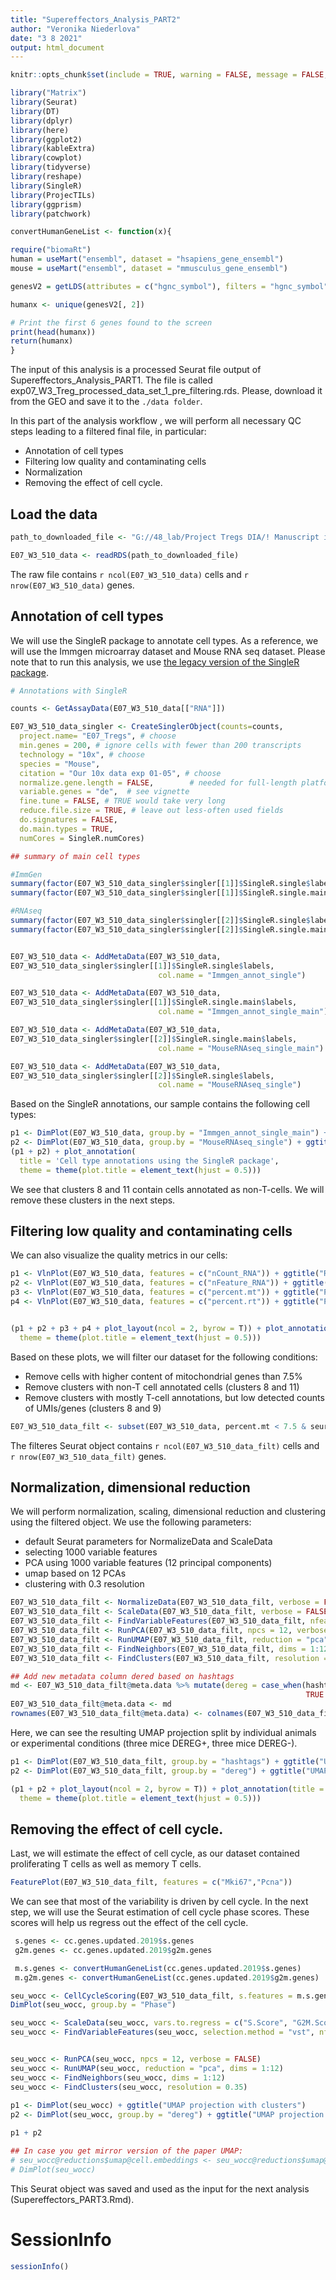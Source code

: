 ```yaml
---
title: "Supereffectors_Analysis_PART2"
author: "Veronika Niederlova"
date: "3 8 2021"
output: html_document
---
```


```r

knitr::opts_chunk$set(include = TRUE, warning = FALSE, message = FALSE, error = TRUE, cache = TRUE)

library("Matrix")
library(Seurat)
library(DT)
library(dplyr)
library(here)
library(ggplot2)
library(kableExtra)
library(cowplot)
library(tidyverse)
library(reshape)
library(SingleR)
library(ProjecTILs)
library(ggprism)
library(patchwork)

convertHumanGeneList <- function(x){

require("biomaRt")
human = useMart("ensembl", dataset = "hsapiens_gene_ensembl")
mouse = useMart("ensembl", dataset = "mmusculus_gene_ensembl")

genesV2 = getLDS(attributes = c("hgnc_symbol"), filters = "hgnc_symbol", values = x , mart = human, attributesL = c("mgi_symbol"), martL = mouse, uniqueRows=T)

humanx <- unique(genesV2[, 2])

# Print the first 6 genes found to the screen
print(head(humanx))
return(humanx)
}

```

The input of this analysis is a processed Seurat file output of Supereffectors_Analysis_PART1. The file is called exp07_W3_Treg_processed_data_set_1_pre_filtering.rds. Please, download it from the GEO and save it to the `./data folder`. 

In this part of the analysis workflow , we will perform all necessary QC steps leading to a filtered final file, in particular:

- Annotation of cell types
- Filtering low quality and contaminating cells
- Normalization
- Removing the effect of cell cycle.

## Load the data


```r

path_to_downloaded_file <- "G://48_lab/Project Tregs DIA/! Manuscript in preparation/RNAseq DATA for upload/exp07_W3_Treg_processed_data_set_1_pre_filtering.rds"

E07_W3_510_data <- readRDS(path_to_downloaded_file)

```

The raw file contains  `r ncol(E07_W3_510_data)` cells and `r nrow(E07_W3_510_data)` genes.


## Annotation of cell types

We will use the SingleR package to annotate cell types. As a reference, we will use the Immgen microarray dataset and Mouse RNA seq dataset. Please note that to run this analysis, we use [the legacy version of the SingleR package](https://github.com/dviraran/SingleR).  

```r
# Annotations with SingleR

counts <- GetAssayData(E07_W3_510_data[["RNA"]])

E07_W3_510_data_singler <- CreateSinglerObject(counts=counts,
  project.name= "E07_Tregs", # choose
  min.genes = 200, # ignore cells with fewer than 200 transcripts
  technology = "10x", # choose
  species = "Mouse",
  citation = "Our 10x data exp 01-05", # choose
  normalize.gene.length = FALSE,        # needed for full-length platforms (e.g. smartseq)
  variable.genes = "de",  # see vignette
  fine.tune = FALSE, # TRUE would take very long
  reduce.file.size = TRUE, # leave out less-often used fields 
  do.signatures = FALSE,
  do.main.types = TRUE,
  numCores = SingleR.numCores)

## summary of main cell types

#ImmGen
summary(factor(E07_W3_510_data_singler$singler[[1]]$SingleR.single$labels))
summary(factor(E07_W3_510_data_singler$singler[[1]]$SingleR.single.main$labels))

#RNAseq
summary(factor(E07_W3_510_data_singler$singler[[2]]$SingleR.single$labels))
summary(factor(E07_W3_510_data_singler$singler[[2]]$SingleR.single.main$labels))


E07_W3_510_data <- AddMetaData(E07_W3_510_data,
E07_W3_510_data_singler$singler[[1]]$SingleR.single$labels,
                                 col.name = "Immgen_annot_single")

E07_W3_510_data <- AddMetaData(E07_W3_510_data,
E07_W3_510_data_singler$singler[[1]]$SingleR.single.main$labels,
                                 col.name = "Immgen_annot_single_main")

E07_W3_510_data <- AddMetaData(E07_W3_510_data,
E07_W3_510_data_singler$singler[[2]]$SingleR.single.main$labels,
                                 col.name = "MouseRNAseq_single_main")

E07_W3_510_data <- AddMetaData(E07_W3_510_data,
E07_W3_510_data_singler$singler[[2]]$SingleR.single$labels,
                                 col.name = "MouseRNAseq_single")
```

Based on the SingleR annotations, our sample contains the following cell types:

```r

p1 <- DimPlot(E07_W3_510_data, group.by = "Immgen_annot_single_main") + ggtitle("Immgen main annotations") + theme(title = element_text(size = 11))
p2 <- DimPlot(E07_W3_510_data, group.by = "MouseRNAseq_single") + ggtitle("Mouse RNAseq annotations") + theme(title = element_text(size = 11))
(p1 + p2) + plot_annotation(
  title = 'Cell type annotations using the SingleR package',
  theme = theme(plot.title = element_text(hjust = 0.5)))


```

We see that clusters 8 and 11 contain cells annotated as non-T-cells. We will remove these clusters in the next steps.

## Filtering low quality and contaminating cells

We can also visualize the quality metrics in our cells:

```r

p1 <- VlnPlot(E07_W3_510_data, features = c("nCount_RNA")) + ggtitle("RNA counts") + theme(title = element_text(size = 11)) + NoLegend()
p2 <- VlnPlot(E07_W3_510_data, features = c("nFeature_RNA")) + ggtitle("Gene counts") + theme(title = element_text(size = 11)) + NoLegend()
p3 <- VlnPlot(E07_W3_510_data, features = c("percent.mt")) + ggtitle("Percentage of mitochondrial genes") + theme(title = element_text(size = 11)) + NoLegend()
p4 <- VlnPlot(E07_W3_510_data, features = c("percent.rt")) + ggtitle("Percentage of ribosomal genes") + theme(title = element_text(size = 11)) + NoLegend()


(p1 + p2 + p3 + p4 + plot_layout(ncol = 2, byrow = T)) + plot_annotation(title = 'QC control of clusters',
  theme = theme(plot.title = element_text(hjust = 0.5)))

```

Based on these plots, we will filter our dataset for the following conditions:

- Remove cells with higher content of mitochondrial genes than 7.5%
- Remove clusters with non-T cell annotated cells (clusters 8 and 11)
- Remove clusters with mostly T-cell annotations, but low detected counts of UMIs/genes (clusters 8 and 9)


```r
E07_W3_510_data_filt <- subset(E07_W3_510_data, percent.mt < 7.5 & seurat_clusters %in% c(0:7,10))
```

The filteres Seurat object contains  `r ncol(E07_W3_510_data_filt)` cells and `r nrow(E07_W3_510_data_filt)` genes.

## Normalization, dimensional reduction

We will perform normalization, scaling, dimensional reduction and clustering using the filtered object. We use the following parameters:

- default Seurat parameters for NormalizeData and ScaleData
- selecting 1000 variable features
- PCA using 1000 variable features (12 principal components)
- umap based on 12 PCAs
- clustering with 0.3 resolution



```r
E07_W3_510_data_filt <- NormalizeData(E07_W3_510_data_filt, verbose = FALSE)
E07_W3_510_data_filt <- ScaleData(E07_W3_510_data_filt, verbose = FALSE)
E07_W3_510_data_filt <- FindVariableFeatures(E07_W3_510_data_filt, nfeatures = 1000, verbose = FALSE)
E07_W3_510_data_filt <- RunPCA(E07_W3_510_data_filt, npcs = 12, verbose = FALSE)
E07_W3_510_data_filt <- RunUMAP(E07_W3_510_data_filt, reduction = "pca", dims = 1:12)
E07_W3_510_data_filt <- FindNeighbors(E07_W3_510_data_filt, dims = 1:12)
E07_W3_510_data_filt <- FindClusters(E07_W3_510_data_filt, resolution = 0.3)

## Add new metadata column dered based on hashtags 
md <- E07_W3_510_data_filt@meta.data %>% mutate(dereg = case_when(hashtags %in% c("Mouse_Hashtag_5","Mouse_Hashtag_6","Mouse_Hashtag_7") ~ "DEREG-",
                                                                  TRUE ~ "DEREG+"))
E07_W3_510_data_filt@meta.data <- md
rownames(E07_W3_510_data_filt@meta.data) <- colnames(E07_W3_510_data_filt)
```

Here, we can see the resulting UMAP projection split by individual animals or experimental conditions (three mice DEREG+, three mice DEREG-).

```r

p1 <- DimPlot(E07_W3_510_data_filt, group.by = "hashtags") + ggtitle("UMAP by animals") + theme(title = element_text(size = 11))
p2 <- DimPlot(E07_W3_510_data_filt, group.by = "dereg") + ggtitle("UMAP by DEREG status") + theme(title = element_text(size = 11))

(p1 + p2 + plot_layout(ncol = 2, byrow = T)) + plot_annotation(title = 'UMAP - filtered sample',
  theme = theme(plot.title = element_text(hjust = 0.5)))


```



## Removing the effect of cell cycle.

Last, we will estimate the effect of cell cycle, as our dataset contained proliferating T cells as well as memory T cells.


```r
FeaturePlot(E07_W3_510_data_filt, features = c("Mki67","Pcna"))
```

We can see that most of the variability is driven by cell cycle. In the next step, we will use the Seurat estimation of cell cycle phase scores. These scores will help us regress out the effect of the cell cycle.

```r
 s.genes <- cc.genes.updated.2019$s.genes
 g2m.genes <- cc.genes.updated.2019$g2m.genes

 m.s.genes <- convertHumanGeneList(cc.genes.updated.2019$s.genes)
 m.g2m.genes <- convertHumanGeneList(cc.genes.updated.2019$g2m.genes)

seu_wocc <- CellCycleScoring(E07_W3_510_data_filt, s.features = m.s.genes, g2m.features = m.g2m.genes, set.ident = TRUE)
DimPlot(seu_wocc, group.by = "Phase")

seu_wocc <- ScaleData(seu_wocc, vars.to.regress = c("S.Score", "G2M.Score"), features = rownames(seu_wocc))
seu_wocc <- FindVariableFeatures(seu_wocc, selection.method = "vst", nfeatures = 500, verbose = FALSE)


seu_wocc <- RunPCA(seu_wocc, npcs = 12, verbose = FALSE)
seu_wocc <- RunUMAP(seu_wocc, reduction = "pca", dims = 1:12)
seu_wocc <- FindNeighbors(seu_wocc, dims = 1:12)
seu_wocc <- FindClusters(seu_wocc, resolution = 0.35)
  
p1 <- DimPlot(seu_wocc) + ggtitle("UMAP projection with clusters")
p2 <- DimPlot(seu_wocc, group.by = "dereg") + ggtitle("UMAP projection by DEREG status")

p1 + p2 

## In case you get mirror version of the paper UMAP:
# seu_wocc@reductions$umap@cell.embeddings <- seu_wocc@reductions$umap@cell.embeddings*-1
# DimPlot(seu_wocc)

```

This Seurat object was saved and used as the input for the next analysis (Supereffectors_PART3.Rmd).

# SessionInfo

```r
sessionInfo()
```

